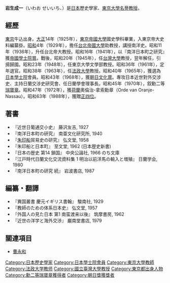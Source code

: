 '''岩生成一'''（いわお せいいち、{{bd|1900年|6月2日|1988年|3月21日|catIdx=Iwao Seiichi}}）是[[日本|日本]]歷史學家、[[東京大學|東京大學]][[名譽教授|名譽教授]]。

==經歷==
[[東京|東京]]牛込出身。[[大正|大正]]14年（1925年），[[東京帝國大學|東京帝國大學]]國史學科畢業，入東京帝大史料編纂掛。[[昭和|昭和]]4年（1929年），擔任[[台北帝國大學|台北帝國大學]]助教授，講授南洋史。昭和11年（1936年），升任台北帝大教授。昭和16年（1941年），以『南洋日本町之研究』獲[[帝國學士院賞|帝國學士院賞]]。戰後，昭和20年（1945年），任[[台灣大學|台灣大學]]教授，翌年解任，引揚歸國。昭和23年（1948年），任東京大學文學部教授。昭和36年（1961年），定年退官。昭和38年（1963年），任[[法政大學_(日本)|法政大學]]教授。昭和40年（1965年），獲選為[[日本學士院|日本學士院]]會員。昭和43年（1968年），獲[[朝日文化賞|朝日文化賞]]。專攻日本近世對外交涉史、主持日蘭交涉史研究會、任日蘭學會理事長。昭和45年（1970年），叙勳二等[[瑞寶章|瑞寶章]]。昭和47年（1972年），獲[[荷蘭|荷蘭]]奧倫治-拿索勳章（Orde van Oranje-Nassau）。昭和63年（1988年），獲贈[[正四位|正四位]]。

==著書==
*『近世日葡通交小史』 藤沢友吉, 1927
*『南洋日本町の研究』 南亜文化研究所, 1940
*『[[朱印船|朱印船]]貿易史の研究』 弘文堂, 1958
*『朱印船と日本町』 至文堂, 1962 (日本歴史新書)
*『日本の歴史 第14 鎖国』 中央公論社, 1966 のち文庫
*『江戸時代日蘭文化交流資料集 1 明治以前洋馬の輸入と増殖』 日蘭学会, 1980
*『南洋日本町の研究 続』 岩波書店, 1987

==編纂・翻譯==
*『異国叢書 慶元イギリス書翰』 駿南社, 1929
*『教師のための体系日本史』 弘文堂, 1957
*『外国人の見た日本 第1 南蛮渡来以後』 筑摩書房, 1962
*『近世の洋学と海外交渉』 巌南堂書店, 1979

==關連項目==
*[[曹永和|曹永和]]

{{DEFAULTSORT:Iwao Seiichi}}
[[Category:日本歷史學家|Category:日本歷史學家]]
[[Category:日本學士院會員|Category:日本學士院會員]]
[[Category:東京大學教師|Category:東京大學教師]]
[[Category:法政大学教师|Category:法政大学教师]]
[[Category:國立臺灣大學教授|Category:國立臺灣大學教授]]
[[Category:東京都出身人物|Category:東京都出身人物]]
[[Category:勳二等瑞寶章獲得者|Category:勳二等瑞寶章獲得者]]
[[Category:朝日獎獲獎者|Category:朝日獎獲獎者]]
